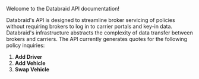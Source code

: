 Welcome to the Databraid API documentation!

Databraid's API is designed to streamline broker servicing of policies without requiring brokers to log in to carrier portals and key-in data. Databraid's infrastructure abstracts the complexity of data transfer between brokers and carriers. The API currently generates quotes for the following policy inquiries:
1. **Add Driver**
2. **Add Vehicle**
3. **Swap Vehicle**